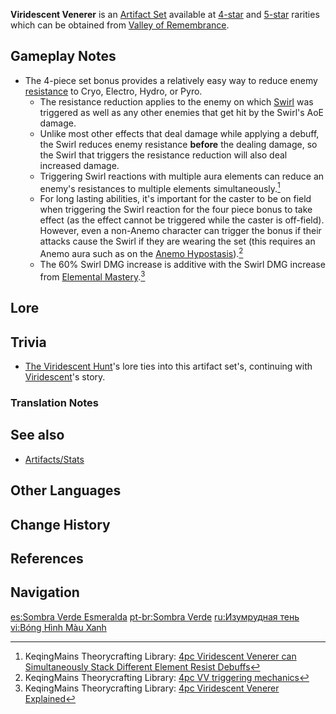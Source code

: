 {{Artifact Set Infobox
|id        = 504
|flower    = In Remembrance of Viridescent Fields
|plume     = Viridescent Arrow Feather
|sands     = Viridescent Venerer's Determination
|goblet    = Viridescent Venerer's Vessel
|circlet   = Viridescent Venerer's Diadem
|2pcBonus  = {{Color|Anemo DMG Bonus}} +15%
|4pcBonus  = Increases [[Swirl]] DMG by 60%. Decreases opponent's [[Elemental RES]] to the element infused in the Swirl by 40% for 10s.<!-- despite the word, "infused" does not refer to elemental infusion -->
|source4.1 = [[Valley of Remembrance]]
|source5.1 = [[Valley of Remembrance]]
|eff_att1  = Elemental DMG Bonus
|eff_att2  = Anemo DMG Bonus
|eff_att3  = Swirl DMG Increase
|eff_att4  = Anemo Interaction Dependent RES Reduction
|eff_att5  = Elemental Reaction
}}
'''Viridescent Venerer''' is an [[Artifact Set]] available at [[:Category:4-Star Artifacts|4-star]] and [[:Category:5-Star Artifacts|5-star]] rarities which can be obtained from [[Valley of Remembrance]].

==Gameplay Notes==
* The 4-piece set bonus provides a relatively easy way to reduce enemy [[resistance]] to Cryo, Electro, Hydro, or Pyro.
** The resistance reduction applies to the enemy on which [[Swirl]] was triggered as well as any other enemies that get hit by the Swirl's AoE damage.
** Unlike most other effects that deal damage while applying a debuff, the Swirl reduces enemy resistance '''before''' the dealing damage, so the Swirl that triggers the resistance reduction will also deal increased damage.
** Triggering Swirl reactions with multiple aura elements can reduce an enemy's resistances to multiple elements simultaneously.<ref>KeqingMains Theorycrafting Library: [https://docs.google.com/document/d/1FaLYqA7MBow0DNBPUc2b9t_dEBhvRT-vs-l03PW0Wu8/edit#heading=h.szm4ojrxnznm 4pc Viridescent Venerer can Simultaneously Stack Different Element Resist Debuffs]</ref>
**For long lasting abilities, it's important for the caster to be on field when triggering the Swirl reaction for the four piece bonus to take effect (as the effect cannot be triggered while the caster is off-field). However, even a non-Anemo character can trigger the bonus if their attacks cause the Swirl if they are wearing the set (this requires an Anemo aura such as on the [[Anemo Hypostasis]]).<ref>KeqingMains Theorycrafting Library: [https://library.keqingmains.com/evidence/mechanics/equipment/artifacts#4pc-vv-triggering-mechanics  4pc VV triggering mechanics]</ref>
**The 60% Swirl DMG increase is additive with the Swirl DMG increase from [[Elemental Mastery]].<ref>KeqingMains Theorycrafting Library: [https://library.keqingmains.com/evidence/mechanics/equipment/artifacts#4pc-viridescent-venerer-explained  4pc Viridescent Venerer Explained]</ref>

==Lore==
{{ArtifactLore}}

==Trivia==
*[[The Viridescent Hunt]]'s lore ties into this artifact set's, continuing with [[Viridescent]]'s story.

===Translation Notes===
{{Reflist|note=1}}

==See also==
*[[Artifacts/Stats]]

==Other Languages==
{{Other Languages
|en      = Viridescent Venerer
|zhs     = 翠绿之影
|zhs_rm  = Cuìlǜ zhī Yǐng
|zht     = 翠綠之影
|zht_rm  = Cuìlǜ zhī Yǐng
|zh_tl   = Emerald Shadow
|ja      = 翠緑の影
|ja_rm   = Suiryoku no Kage
|ja_tl   = Emerald Shadow
|ko      = 청록색 그림자
|ko_rm   = Cheongroksaek Geurimja
|ko_tl   = Blue-Green Shadow
|es      = Sombra Verde Esmeralda
|es_tl   = Emerald Green Shadow
|fr      = Ombre de la Verte Chasseuse
|fr_tl   = Shadow of the Green Huntress
|ru      = Изумрудная тень
|ru_tl   = Emerald Shadow
|th      = Viridescent Venerer
|vi      = Bóng Hình Màu Xanh
|vi_tl   = Green Shadow
|de      = Grünlicher Schatten
|de_tl   = Viridescent Shadow
|id      = Viridescent Venerer
|pt      = Sombra Verde
|pt_tl   = Green Shadow
}}

==Change History==
{{Change History|1.0}}

==References==
{{Reflist}}

==Navigation==
{{Artifact Navbox}}

[[es:Sombra Verde Esmeralda]]
[[pt-br:Sombra Verde]]
[[ru:Изумрудная тень]]
[[vi:Bóng Hình Màu Xanh]]